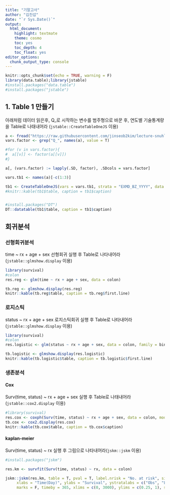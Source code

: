 ```yaml
---
title: "기말고사"
author: "김진섭"
date: "`r Sys.Date()`"
output: 
  html_document: 
    highlight: textmate
    theme: cosmo
    toc: yes
    toc_depth: 4
    toc_float: yes
editor_options: 
  chunk_output_type: console
---
```


```r
knitr::opts_chunk$set(echo = TRUE, warning = F)
library(data.table);library(jstable)
#install.packages("data.table")
#install.packages("jstable")
```

## 1. Table 1 만들기

아래처럼 데이터 읽은후, Q_로 시작하는 변수를 범주형으로 바꾼 후, 연도별 기술통계량을 Table로 나태내어라 (`jstable::CreateTableOneJS` 이용)

```r
a <- fread("https://raw.githubusercontent.com/jinseob2kim/lecture-snuhlab/master/data/example_g1e.csv")
vars.factor <- grep("Q_", names(a), value = T)

#for (v in vars.factor){
#  a[[v]] <- factor(a[[v]])
#}

a[, (vars.factor) := lapply(.SD, factor), .SDcols = vars.factor]

vars.tb1 <- names(a)[-c(1:3)]

tb1 <- CreateTableOneJS(vars = vars.tb1, strata = "EXMD_BZ_YYYY", data = a)
#knitr::kable(tb1$table, caption = tb1$caption)


#install.packages("DT")
DT::datatable(tb1$table, caption = tb1$caption)
```


## 회귀분석

### 선형회귀분석

time ~ rx + age + sex 선형회귀 실행 후 Table로 나타내어라(`jstable::glmshow.display` 이용)

```r
library(survival)
#colon
res.reg <- glm(time ~ rx + age + sex, data = colon)

tb.reg <- glmshow.display(res.reg)
knitr::kable(tb.reg$table, caption = tb.reg$first.line)
```


### 로지스틱

status ~ rx + age + sex 로지스틱회귀 실행 후 Table로 나타내어라(`jstable::glmshow.display` 이용)

```r
library(survival)
#colon
res.logistic <- glm(status ~ rx + age + sex, data = colon, family = binomial)

tb.logistic <- glmshow.display(res.logistic)
knitr::kable(tb.logistic$table, caption = tb.logistic$first.line)
```


### 생존분석

#### Cox

Surv(time, status) ~ rx + age + sex 실행 후 Table로 나태내어라(`jstable::cox2.display` 이용)

```r
#library(survival)
res.cox <- coxph(Surv(time, status) ~ rx + age + sex, data = colon, model = T)
tb.cox <- cox2.display(res.cox)
knitr::kable(tb.cox$table, caption = tb.cox$caption)

```


#### kaplan-meier

Surv(time, status) ~ rx 실행 후 그림으로 나타내어라(`jskm::jskm` 이용)

```r
#install.packages("jskm")

res.km <- survfit(Surv(time, status) ~ rx, data = colon)

jskm::jskm(res.km, table = T, pval = T, label.nrisk = "No. at risk", size.label.nrisk = 8, 
     xlabs = "Time(Day)", ylabs = "Survival", ystratalabs = c("Obs", "Lev", "Lev + 5FU"), ystrataname = "rx",
     marks = F, timeby = 365, xlims = c(0, 3000), ylims = c(0.25, 1), showpercent = T)
```


